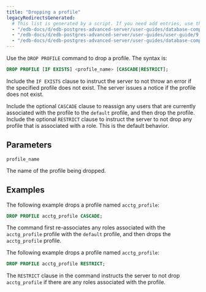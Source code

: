 ```yaml
---
title: "Dropping a profile"
legacyRedirectsGenerated:
  # This list is generated by a script. If you need add entries, use the `legacyRedirects` key.
  - "/edb-docs/d/edb-postgres-advanced-server/user-guides/database-compatibility-for-oracle-developers-guide/9.6/Database_Compatibility_for_Oracle_Developers_Guide_v9.6.1.032.html"
  - "/edb-docs/d/edb-postgres-advanced-server/user-guides/user-guide/9.5/EDB_Postgres_Enterprise_Guide.1.029.html"
  - "/edb-docs/d/edb-postgres-advanced-server/user-guides/database-compatibility-for-oracle-developers-guide/9.5/Database_Compatibility_for_Oracle_Developers_Guide.1.032.html"
---
```


<div id="dropping_a_profile" class="registered_link"></div>

Use the `DROP PROFILE` command to drop a profile. The syntax is:

```sql
DROP PROFILE [IF EXISTS] <profile_name> [CASCADE|RESTRICT];
```

Include the `IF EXISTS` clause to instruct the server to not throw an error if the specified profile does not exist. The server issues a notice if the profile does not exist.

Include the optional `CASCADE` clause to reassign any users that are currently associated with the profile to the `default` profile, and then drop the profile. Include the optional `RESTRICT` clause to instruct the server to not drop any profile that is associated with a role. This is the default behavior.

## Parameters

`profile_name`

The name of the profile being dropped.

## Examples

The following example drops a profile named `acctg_profile`:

```sql
DROP PROFILE acctg_profile CASCADE;
```

The command first re-associates any roles associated with the `acctg_profile` profile with the `default` profile, and then drops the `acctg_profile` profile.

The following example drops a profile named `acctg_profile`:

```sql
DROP PROFILE acctg_profile RESTRICT;
```

The `RESTRICT` clause in the command instructs the server to not drop `acctg_profile` if there are any roles associated with the profile.
